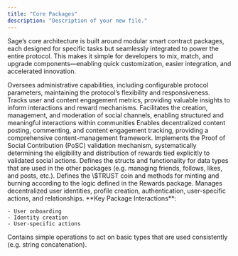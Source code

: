 ```yaml
---
title: "Core Packages"
description: "Description of your new file."
---
```


Sage’s core architecture is built around modular smart contract packages, each designed for specific tasks but seamlessly integrated to power the entire protocol. This makes it simple for developers to mix, match, and upgrade components—enabling quick customization, easier integration, and accelerated innovation.

<Card title="Admin Package">
  Oversees administrative capabilities, including configurable protocol parameters, maintaining the protocol’s flexibility and responsiveness.
</Card>

<Card title="Analytics Package">
  Tracks user and content engagement metrics, providing valuable insights to inform interactions and reward mechanisms.
</Card>

<Card title="Channel Package">
  Facilitates the creation, management, and moderation of social channels, enabling structured and meaningful interactions within communities

  <Info>
    
  </Info>
</Card>

<Card title="Post Package">
  Enables decentralized content posting, commenting, and content engagement tracking, providing a comprehensive content-management framework.
</Card>

<Card title="Rewards Package">
  Implements the Proof of Social Contribution (PoSC) validation mechanism, systematically determining the eligibility and distribution of rewards tied explicitly to validated social actions.
</Card>

<Card title="Shared Package">
  Defines the structs and functionality for data types that are used in the other packages (e.g. managing friends, follows, likes, and posts, etc.).
</Card>

<Card title="Trust Package">
  Defines the \$TRUST coin and methods for minting and burning according to the logic defined in the Rewards package.
</Card>

<Card title="User Package">
  Manages decentralized user identities, profile creation, authentication, user-specific actions, and relationships.

  <Info>
    **Key Package Interactions**:

    - User onboarding
    - Identity creation
    - User-specific actions
  </Info>
</Card>

<Card title="Utils Package">
  Contains simple operations to act on basic types that are used consistently (e.g. string concatenation).
</Card>
